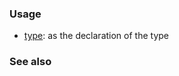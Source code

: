 {{cpp/keyword/title|{{tt|float}}}}
{{cpp/keyword/navbar}}

===Usage===
* [[cpp/language/types#Standard floating-point types|{{tt|float}} type]]: as the declaration of the type

===See also===
{{cpp/keywords/fundamental types list}}

{{langlinks|de|es|fr|it|ja|pt|ru|zh}}